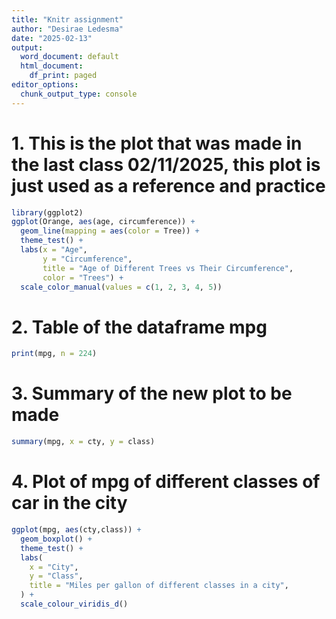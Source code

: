 ---
title: "Knitr assignment"
author: "Desirae Ledesma"
date: "2025-02-13"
output:
  word_document: default
  html_document:
    df_print: paged
editor_options:
  chunk_output_type: console
---

# 1. This is the plot that was made in the last class 02/11/2025, this plot is just used as a reference and practice
```{r, echo = FALSE}
library(ggplot2)
ggplot(Orange, aes(age, circumference)) +
  geom_line(mapping = aes(color = Tree)) +
  theme_test() +
  labs(x = "Age",
       y = "Circumference",
       title = "Age of Different Trees vs Their Circumference",
       color = "Trees") +
  scale_color_manual(values = c(1, 2, 3, 4, 5))
```

# 2. Table of the dataframe mpg
```{r, echo = FALSE}
print(mpg, n = 224)
```

# 3. Summary of the new plot to be made
```{r, echo = FALSE}
summary(mpg, x = cty, y = class)

```


# 4. Plot of mpg of different classes of car in the city
```{r, echo = FALSE}
ggplot(mpg, aes(cty,class)) +
  geom_boxplot() +
  theme_test() +
  labs(
    x = "City",
    y = "Class",
    title = "Miles per gallon of different classes in a city",
  ) +
  scale_colour_viridis_d()
```


